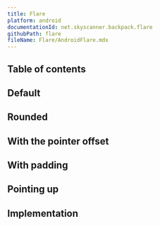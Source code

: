 ```yaml
---
title: Flare
platform: android
documentationId: net.skyscanner.backpack.flare
githubPath: flare
fileName: Flare/AndroidFlare.mdx
---
```




## Table of contents

## Default

<AndroidComponentScreenshots
  lightMode={screenshotDefault}
  darkMode={screenshotDefaultDm}
  altText="Android flare component" />

## Rounded

<AndroidComponentScreenshots
  lightMode={screenshotRounded}
  darkMode={screenshotRoundedDm}
  altText="Android flare with rounded corners" />

## With the pointer offset

<AndroidComponentScreenshots
  lightMode={screenshotPointerOffset}
  darkMode={screenshotPointerOffsetDm}
  altText="Android flare with offset pointer" />

## With padding

<AndroidComponentScreenshots
  lightMode={screenshotInsetPadding}
  darkMode={screenshotInsetPaddingDm}
  altText="Android flare with padding" />

## Pointing up

<AndroidComponentScreenshots
  lightMode={screenshotPointingUp}
  darkMode={screenshotPointingUpDm}
  altText="Android flare with flare pointing upwards" />

## Implementation

<Readme file={readme} />
